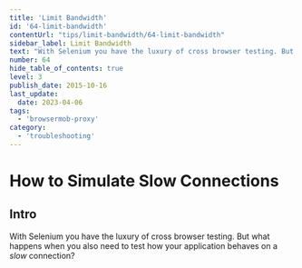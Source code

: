 ```yaml
---
title: 'Limit Bandwidth'
id: '64-limit-bandwidth'
contentUrl: "tips/limit-bandwidth/64-limit-bandwidth"
sidebar_label: Limit Bandwidth
text: "With Selenium you have the luxury of cross browser testing. But what happens when you also need to test how your application behaves on a _slow_ connection?"
number: 64
hide_table_of_contents: true
level: 3
publish_date: 2015-10-16
last_update:
  date: 2023-04-06
tags:
  - 'browsermob-proxy'
category:
  - 'troubleshooting'
---
```


# How to Simulate Slow Connections

## Intro

With Selenium you have the luxury of cross browser testing. But what happens when you also need to test how your application behaves on a _slow_ connection?


<DropdownMarkdown folderName='64-limit-bandwidth' />
